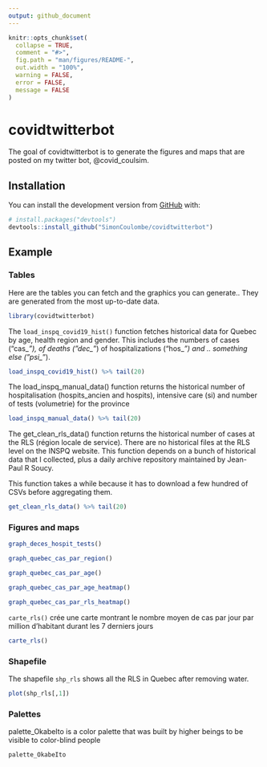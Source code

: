 ```yaml
---
output: github_document
---
```


<!-- README.md is generated from README.Rmd. Please edit that file -->

```r
knitr::opts_chunk$set(
  collapse = TRUE,
  comment = "#>",
  fig.path = "man/figures/README-",
  out.width = "100%",
  warning = FALSE,
  error = FALSE,
  message = FALSE
)
```

# covidtwitterbot

<!-- badges: start -->
<!-- badges: end -->

The goal of covidtwitterbot is to generate the figures and maps that are posted on my twitter bot, @covid_coulsim.  

## Installation

You can install the development version from [GitHub](https://github.com/) with:

``` r
# install.packages("devtools")
devtools::install_github("SimonCoulombe/covidtwitterbot")
```
## Example  


### Tables   
Here are the tables you can fetch and the graphics you can generate..  They are generated from the most up-to-date data.

```r
library(covidtwitterbot)

```

The `load_inspq_covid19_hist()` function fetches historical data for Quebec by age, health region and gender.   This includes the numbers of cases ("cas_*"), of deaths ("dec_*") of hospitalizations ("hos_*") and .. something else ("psi_*").


```r
load_inspq_covid19_hist() %>% tail(20)
```

The load_inspq_manual_data() function returns the historical number of hospitalisation (hospits_ancien and hospits), intensive care (si) and number of tests (volumetrie) for the province

```r
load_inspq_manual_data() %>% tail(20)
```
The get_clean_rls_data() function returns the historical number of cases at the RLS (région locale de service).  There are no historical files at the RLS level on the INSPQ website. This function depends on a bunch of historical data that I collected, plus a daily archive repository maintained by Jean-Paul R Soucy.

This function takes a while because it has to download a few hundred of CSVs before aggregating them.  
```r
get_clean_rls_data() %>% tail(20)
```


### Figures and maps


```r
graph_deces_hospit_tests()
```


```r
graph_quebec_cas_par_region()
```



```r
graph_quebec_cas_par_age()
```




```r
graph_quebec_cas_par_age_heatmap()
```


```r
graph_quebec_cas_par_rls_heatmap()
```
`carte_rls()` crée une carte montrant le nombre moyen de cas par jour par million d'habitant durant les 7 derniers jours
```r
carte_rls()
```

  
  
### Shapefile  

The shapefile `shp_rls`  shows all the RLS in Quebec after removing water.  

```r
plot(shp_rls[,1])
```

### Palettes  

palette_OkabeIto is a color palette that was built by higher beings to be visible to color-blind people
```r
palette_OkabeIto
```

